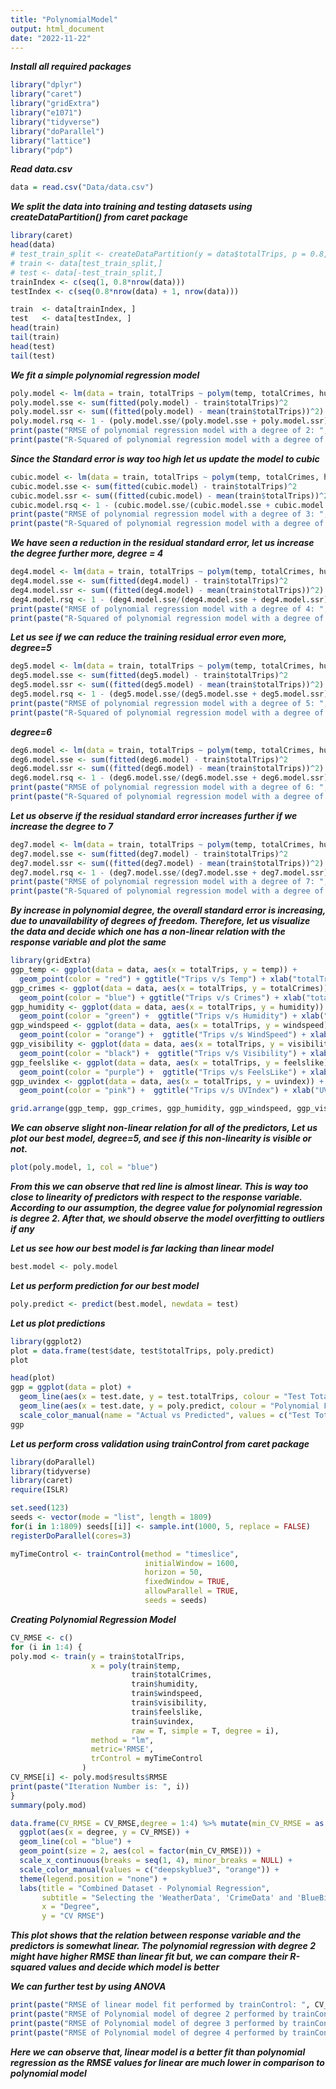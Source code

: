 ```yaml
---
title: "PolynomialModel"
output: html_document
date: "2022-11-22"
---
```

***Install all required packages***
```r
library("dplyr")
library("caret")
library("gridExtra")
library("e1071")
library("tidyverse")
library("doParallel")
library("lattice")
library("pdp")

```
***Read data.csv***
```r
data = read.csv("Data/data.csv")
```
***We split the data into training and testing datasets using createDataPartition() from caret package***
```r
library(caret)
head(data)
# test_train_split <- createDataPartition(y = data$totalTrips, p = 0.8, list = FALSE)
# train <- data[test_train_split,]
# test <- data[-test_train_split,]
trainIndex <- c(seq(1, 0.8*nrow(data)))
testIndex <- c(seq(0.8*nrow(data) + 1, nrow(data)))

train  <- data[trainIndex, ]
test   <- data[testIndex, ]
head(train)
tail(train)
head(test)
tail(test)
```
***We fit a simple polynomial regression model***
```r
poly.model <- lm(data = train, totalTrips ~ polym(temp, totalCrimes, humidity, windspeed, visibility, feelslike, uvindex, degree = 2, raw = TRUE))
poly.model.sse <- sum(fitted(poly.model) - train$totalTrips)^2
poly.model.ssr <- sum((fitted(poly.model) - mean(train$totalTrips))^2)
poly.model.rsq <- 1 - (poly.model.sse/(poly.model.sse + poly.model.ssr))
print(paste("RMSE of polynomial regression model with a degree of 2: ", sqrt(mean(poly.model$residuals^2))))
print(paste("R-Squared of polynomial regression model with a degree of 2: ", poly.model.rsq))
```
***Since the Standard error is way too high let us update the model to cubic***
```r
cubic.model <- lm(data = train, totalTrips ~ polym(temp, totalCrimes, humidity, windspeed, visibility, feelslike, uvindex, degree = 3, raw = TRUE))
cubic.model.sse <- sum(fitted(cubic.model) - train$totalTrips)^2
cubic.model.ssr <- sum((fitted(cubic.model) - mean(train$totalTrips))^2)
cubic.model.rsq <- 1 - (cubic.model.sse/(cubic.model.sse + cubic.model.ssr))
print(paste("RMSE of polynomial regression model with a degree of 3: ", sqrt(mean(cubic.model$residuals^2))))
print(paste("R-Squared of polynomial regression model with a degree of 3: ", cubic.model.rsq))
```
***We have seen a reduction in the residual standard error, let us increase the degree further more, degree = 4***
```r
deg4.model <- lm(data = train, totalTrips ~ polym(temp, totalCrimes, humidity, windspeed, visibility, feelslike, uvindex, degree = 4, raw = TRUE))
deg4.model.sse <- sum(fitted(deg4.model) - train$totalTrips)^2
deg4.model.ssr <- sum((fitted(deg4.model) - mean(train$totalTrips))^2)
deg4.model.rsq <- 1 - (deg4.model.sse/(deg4.model.sse + deg4.model.ssr))
print(paste("RMSE of polynomial regression model with a degree of 4: ", sqrt(mean(deg4.model$residuals^2))))
print(paste("R-Squared of polynomial regression model with a degree of 4: ", deg4.model.rsq))
```
***Let us see if we can reduce the training residual error even more, degree=5***
```r
deg5.model <- lm(data = train, totalTrips ~ polym(temp, totalCrimes, humidity, windspeed, visibility, feelslike, uvindex, degree = 5, raw = TRUE))
deg5.model.sse <- sum(fitted(deg5.model) - train$totalTrips)^2
deg5.model.ssr <- sum((fitted(deg5.model) - mean(train$totalTrips))^2)
deg5.model.rsq <- 1 - (deg5.model.sse/(deg5.model.sse + deg5.model.ssr))
print(paste("RMSE of polynomial regression model with a degree of 5: ", sqrt(mean(deg5.model$residuals^2))))
print(paste("R-Squared of polynomial regression model with a degree of 5: ", deg5.model.rsq))
```
***degree=6***
```r
deg6.model <- lm(data = train, totalTrips ~ polym(temp, totalCrimes, humidity, windspeed, visibility, feelslike, uvindex, degree = 6, raw = TRUE))
deg6.model.sse <- sum(fitted(deg6.model) - train$totalTrips)^2
deg6.model.ssr <- sum((fitted(deg6.model) - mean(train$totalTrips))^2)
deg6.model.rsq <- 1 - (deg6.model.sse/(deg6.model.sse + deg6.model.ssr))
print(paste("RMSE of polynomial regression model with a degree of 6: ", sqrt(mean(deg6.model$residuals^2))))
print(paste("R-Squared of polynomial regression model with a degree of 6: ", deg6.model.rsq))
```
***Let us observe if the residual standard error increases further if we increase the degree to 7***
```r
deg7.model <- lm(data = train, totalTrips ~ polym(temp, totalCrimes, humidity, windspeed, visibility, feelslike, uvindex, degree = 7, raw = TRUE))
deg7.model.sse <- sum(fitted(deg7.model) - train$totalTrips)^2
deg7.model.ssr <- sum((fitted(deg7.model) - mean(train$totalTrips))^2)
deg7.model.rsq <- 1 - (deg7.model.sse/(deg7.model.sse + deg7.model.ssr))
print(paste("RMSE of polynomial regression model with a degree of 7: ", sqrt(mean(deg7.model$residuals^2))))
print(paste("R-Squared of polynomial regression model with a degree of 7: ", deg7.model.rsq))
```
***By increase in polynomial degree, the overall standard error is increasing, due to unavailability of degrees of freedom. Therefore, let us visualize the data and decide which one has a non-linear relation with the response variable and plot the same***
```r
library(gridExtra)
ggp_temp <- ggplot(data = data, aes(x = totalTrips, y = temp)) +
  geom_point(color = "red") + ggtitle("Trips v/s Temp") + xlab("totalTrips") + ylab("Temperature")
ggp_crimes <- ggplot(data = data, aes(x = totalTrips, y = totalCrimes)) +
  geom_point(color = "blue") + ggtitle("Trips v/s Crimes") + xlab("totalTrips") + ylab("Crimes")
ggp_humidity <- ggplot(data = data, aes(x = totalTrips, y = humidity)) +
  geom_point(color = "green") +  ggtitle("Trips v/s Humidity") + xlab("totalTrips") + ylab("Humidity")
ggp_windspeed <- ggplot(data = data, aes(x = totalTrips, y = windspeed)) +
  geom_point(color = "orange") +  ggtitle("Trips v/s WindSpeed") + xlab("totalTrips") + ylab("WindSpeed")
ggp_visibility <- ggplot(data = data, aes(x = totalTrips, y = visibility)) +
  geom_point(color = "black") +  ggtitle("Trips v/s Visibility") + xlab("totalTrips") + ylab("Visibility")
ggp_feelslike <- ggplot(data = data, aes(x = totalTrips, y = feelslike)) +
  geom_point(color = "purple") +  ggtitle("Trips v/s FeelsLike") + xlab("FeelsLike") + ylab("FeelsLike")
ggp_uvindex <- ggplot(data = data, aes(x = totalTrips, y = uvindex)) +
  geom_point(color = "pink") +  ggtitle("Trips v/s UVIndex") + xlab("UVIndex") + ylab("UVIndex")

grid.arrange(ggp_temp, ggp_crimes, ggp_humidity, ggp_windspeed, ggp_visibility, ggp_feelslike, ggp_uvindex, ncol = 4)
```
***We can observe slight non-linear relation for all of the predictors, Let us plot our best model, degree=5, and see if this non-linearity is visible or not.***
```r
plot(poly.model, 1, col = "blue")
```
***From this we can observe that red line is almost linear. This is way too close to linearity of predictors with respect to the response variable. According to our assumption, the degree value for polynomial regression is degree 2. After that, we should observe the model overfitting to outliers if any***

***Let us see how our best model is far lacking than linear model***
```r
best.model <- poly.model
```
***Let us perform prediction for our best model***
```r
poly.predict <- predict(best.model, newdata = test)
```
***Let us plot predictions***
```r
library(ggplot2)
plot = data.frame(test$date, test$totalTrips, poly.predict)
plot

head(plot)
ggp = ggplot(data = plot) + 
  geom_line(aes(x = test.date, y = test.totalTrips, colour = "Test Total Trips", group = 1)) + 
  geom_line(aes(x = test.date, y = poly.predict, colour = "Polynomial Fit Total Trips", group = 1)) +
  scale_color_manual(name = "Actual vs Predicted", values = c("Test Total Trips" = 5, "Polynomial Fit Total Trips" = 4))
ggp
```
***Let us perform cross validation using trainControl from caret package***
```r
library(doParallel)
library(tidyverse)
library(caret)
require(ISLR)

set.seed(123)
seeds <- vector(mode = "list", length = 1809)
for(i in 1:1809) seeds[[i]] <- sample.int(1000, 5, replace = FALSE)
registerDoParallel(cores=3)

myTimeControl <- trainControl(method = "timeslice",
                              initialWindow = 1600,
                              horizon = 50,
                              fixedWindow = TRUE,
                              allowParallel = TRUE,
                              seeds = seeds)
```
***Creating Polynomial Regression Model***
```r
CV_RMSE <- c()
for (i in 1:4) {
poly.mod <- train(y = train$totalTrips,
                  x = poly(train$temp,
                           train$totalCrimes,
                           train$humidity,
                           train$windspeed,
                           train$visibility,
                           train$feelslike,
                           train$uvindex,
                           raw = T, simple = T, degree = i),
                  method = "lm",
                  metric='RMSE',
                  trControl = myTimeControl
                )
CV_RMSE[i] <- poly.mod$results$RMSE
print(paste("Iteration Number is: ", i))
}
summary(poly.mod)
```

```r
data.frame(CV_RMSE = CV_RMSE,degree = 1:4) %>% mutate(min_CV_RMSE = as.numeric(min(CV_RMSE) == CV_RMSE)) %>%
  ggplot(aes(x = degree, y = CV_RMSE)) +
  geom_line(col = "blue") +
  geom_point(size = 2, aes(col = factor(min_CV_RMSE))) +
  scale_x_continuous(breaks = seq(1, 4), minor_breaks = NULL) +
  scale_color_manual(values = c("deepskyblue3", "orange")) +
  theme(legend.position = "none") +
  labs(title = "Combined Dataset - Polynomial Regression",
       subtitle = "Selecting the 'WeatherData', 'CrimeData' and 'BlueBikes' with cross-validation",
       x = "Degree",
       y = "CV RMSE")
```
***This plot shows that the relation between response variable and the predictors is somewhat linear. The polynomial regression with degree 2 might have higher RMSE than linear fit but, we can compare their R-squared values and decide which model is better***

***We can further test by using ANOVA***
```r
print(paste("RMSE of linear model fit performed by trainControl: ", CV_RMSE[1]))
print(paste("RMSE of Polynomial model of degree 2 performed by trainControl", CV_RMSE[2]))
print(paste("RMSE of Polynomial model of degree 3 performed by trainControl", CV_RMSE[3]))
print(paste("RMSE of Polynomial model of degree 4 performed by trainControl", CV_RMSE[4]))
```

***Here we can observe that, linear model is a better fit than polynomial regression as the RMSE values for linear are much lower in comparison to polynomial model***


